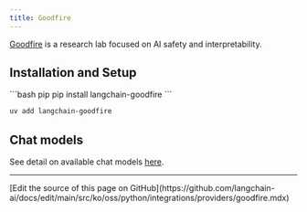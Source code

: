 ```yaml
---
title: Goodfire
---
```


[Goodfire](https://www.goodfire.ai/) is a research lab focused on AI safety and
interpretability.

## Installation and Setup

<CodeGroup>
```bash pip
pip install langchain-goodfire
```

```bash uv
uv add langchain-goodfire
```
</CodeGroup>

## Chat models

See detail on available chat models [here](/oss/python/integrations/chat/goodfire).

---

<Callout icon="pen-to-square" iconType="regular">
  [Edit the source of this page on GitHub](https://github.com/langchain-ai/docs/edit/main/src/ko/oss/python/integrations/providers/goodfire.mdx)
</Callout>
